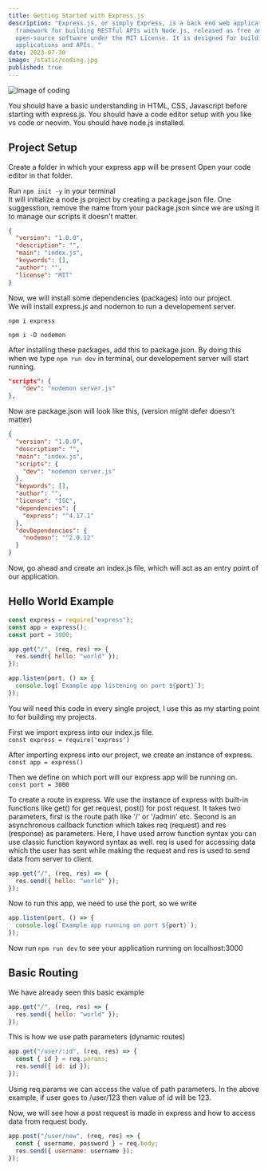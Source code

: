 ```yaml
---
title: Getting Started with Express.js
description: "Express.js, or simply Express, is a back end web application
  framework for building RESTful APIs with Node.js, released as free and
  open-source software under the MIT License. It is designed for building web
  applications and APIs. "
date: 2023-07-30
image: /static/coding.jpg
published: true
---
```


<Image
  src="/static/coding.jpg"
  alt="Image of coding"
  className="h-auto w-full rounded-md"
  width={640}
  height={360}
/>

You should have a basic understanding in HTML, CSS, Javascript before starting with express.js. You should have a code editor setup with you like vs code or neovim. You should have node.js installed.

## Project Setup

Create a folder in which your express app will be present
Open your code editor in that folder.

Run `npm init -y` in your terminal  
It will initialize a node js project by creating a package.json file. One suggesstion, remove the name from your package.json since we are using it to manage our scripts it doesn't matter.

```json
{
  "version": "1.0.0",
  "description": "",
  "main": "index.js",
  "keywords": [],
  "author": "",
  "license": "MIT"
}
```

Now, we will install some dependencies (packages) into our project.  
We will install express.js and nodemon to run a developement server.

```
npm i express
```

```
npm i -D nodemon
```

After installing these packages, add this to package.json. By doing this when we type `npm run dev` in terminal, our developement server will start running.

```json
"scripts": {
    "dev": "nodemon server.js"
},
```

Now are package.json will look like this, (version might defer doesn't matter)

```json
{
  "version": "1.0.0",
  "description": "",
  "main": "index.js",
  "scripts": {
    "dev": "nodemon server.js"
  },
  "keywords": [],
  "author": "",
  "license": "ISC",
  "dependencies": {
    "express": "^4.17.1"
  },
  "devDependencies": {
    "nodemon": "^2.0.12"
  }
}
```

Now, go ahead and create an index.js file, which will act as an entry point of our application.

## Hello World Example

```js
const express = require("express");
const app = express();
const port = 3000;

app.get("/", (req, res) => {
  res.send({ hello: "world" });
});

app.listen(port, () => {
  console.log(`Example app listening on port ${port}`);
});
```

You will need this code in every single project, I use this as my starting point to for building my projects.

First we import express into our index.js file.  
`const express = require('express')`

After importing express into our project, we create an instance of express.  
`const app = express()`

Then we define on which port will our express app will be running on.  
`const port = 3000`

To create a route in express. We use the instance of express with built-in functions like get() for get request, post() for post request.
It takes two parameters, first is the route path like '/' or '/admin' etc. Second is an asynchronous callback function which takes req (request) and res (response) as parameters. Here, I have used arrow function syntax you can use classic function keyword syntax as well. req is used for accessing data which the user has sent while making the request and res is used to send data from server to client.

```js
app.get("/", (req, res) => {
  res.send({ hello: "world" });
});
```

Now to run this app, we need to use the port, so we write

```js
app.listen(port, () => {
  console.log(`Example app running on port ${port}`);
});
```

Now run `npm run dev` to see your application running on localhost:3000

## Basic Routing

We have already seen this basic example

```js
app.get("/", (req, res) => {
  res.send({ hello: "world" });
});
```

This is how we use path parameters (dynamic routes)

```js
app.get("/user/:id", (req, res) => {
  const { id } = req.params;
  res.send({ id: id });
});
```

Using req.params we can access the value of path parameters.
In the above example, if user goes to /user/123 then value of id will be 123.

Now, we will see how a post request is made in express and how to access data from request body.

```js
app.post("/user/new", (req, res) => {
  const { username, password } = req.body;
  res.send({ username: username });
});
```
